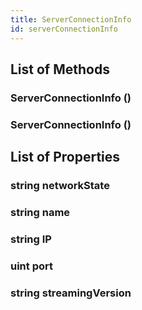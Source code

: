```yaml
---
title: ServerConnectionInfo
id: serverConnectionInfo
---
```


## List of Methods

### ServerConnectionInfo ()

### ServerConnectionInfo ()

## List of Properties

### string networkState

### string name

### string IP

### uint port

### string streamingVersion

